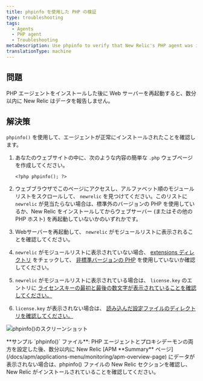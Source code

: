 ```yaml
---
title: phpinfo を使用した PHP の検証
type: troubleshooting
tags:
  - Agents
  - PHP agent
  - Troubleshooting
metaDescription: Use phpinfo to verify that New Relic's PHP agent was installed correctly.
translationType: machine
---
```



## 問題

PHP エージェントをインストールした後に Web サーバーを再起動すると、数分以内に New Relic はデータを報告しません。

## 解決策

`phpinfo()` を使用して、エージェントが正常にインストールされたことを確認します。

1. あなたのウェブサイトの中に、次のような内容の簡単な `.php` ウェブページを作成してください。

   ```
   <?php phpinfo(); ?>
   ```

2. ウェブブラウザでこのページにアクセスし、アルファベット順のモジュールリストをスクロールして、 `newrelic` を見つけてください。このリストに `newrelic` が見当たらない場合は、標準外のバージョンの PHP を使用しているか、New Relic をインストールしてからウェブサーバー (またはその他の PHP ホスト) を再起動していないかのいずれかです。

3. Webサーバーを再起動して、 `newrelic` がモジュールリストに表示されることを確認してください。

4. `newrelic` がモジュールリストに表示されていない場合、 [extensions ディレクトリ](/docs/php/php-kb-104) をチェックして、 [非標準バージョンの PHP](/docs/php/php-agent-installation-non-standard-php) を使用していないか確認してください。

5. `newrelic` がモジュールリストに表示されている場合は、 `license.key` のエントリに [ライセンスキーの最初と最後の数文字が表示されていることを確認してください。](/docs/apis/intro-apis/new-relic-api-keys/#ingest-license-key#finding)

6. `license.key` が表示されない場合は、 [読み込んだ設定ファイルのディレクトリを確認してください。](/docs/agents/php-agent/troubleshooting/checking-loaded-configuration-files-directory)

<img
  src={phpinfoNr0}
  alt="phpinfo()のスクリーンショット"
/>

<figcaption>
  **サンプル `phpinfo()` ファイル**: PHP エージェントとプロキシデーモンの両方を設定した後、数分以内に New Relic [APM **Summary** ページ](/docs/apm/applications-menu/monitoring/apm-overview-page) にデータが表示されない場合は、phpinfo() ファイルの New Relic セクションを確認し、New Relic がインストールされていることを確認してください。
</figcaption>
